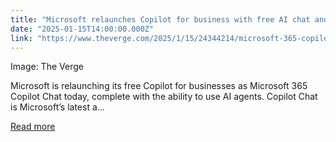 ```yaml
---
title: "Microsoft relaunches Copilot for business with free AI chat and pay-as-you-go agents"
date: "2025-01-15T14:00:00.000Z"
link: "https://www.theverge.com/2025/1/15/24344214/microsoft-365-copilot-chat-agents-pricing-availability"
---
```


Image: The Verge
    

  
Microsoft is relaunching its free Copilot for businesses as Microsoft 365 Copilot Chat today, complete with the ability to use AI agents. Copilot Chat is Microsoft’s latest a...

[Read more](https://www.theverge.com/2025/1/15/24344214/microsoft-365-copilot-chat-agents-pricing-availability)
